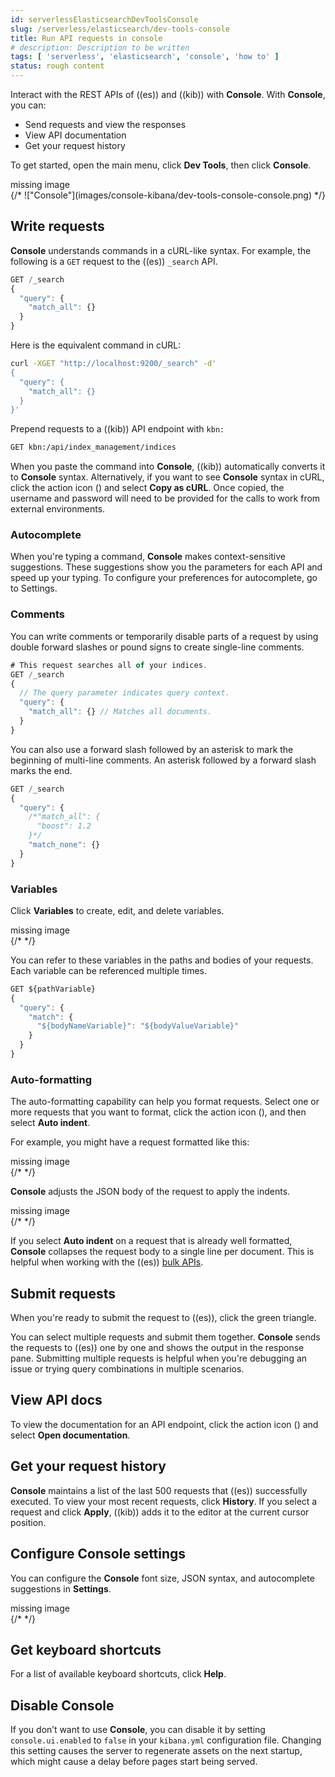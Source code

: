 ```yaml
---
id: serverlessElasticsearchDevToolsConsole
slug: /serverless/elasticsearch/dev-tools-console
title: Run API requests in console
# description: Description to be written
tags: [ 'serverless', 'elasticsearch', 'console', 'how to' ]
status: rough content
---
```



<RoughContent />

<div id="console-kibana"></div>

Interact with the REST APIs of ((es)) and ((kib)) with **Console**. With **Console**, you can:

* Send requests and view the responses
* View API documentation
* Get your request history

To get started, open the main menu, click **Dev Tools**, then click **Console**.

<div style={{ backgroundColor: "#F1F4FA", width: "100%", height: "250px", textAlign: "center", paddingTop: "110px", marginBottom: "20px" }}><DocIcon type="image" title="missing image"/> missing image</div>
{/* !["Console"](images/console-kibana/dev-tools-console-console.png) */}

<div id="console-api"></div>

## Write requests

**Console** understands commands in a cURL-like syntax.
For example, the following is a `GET` request to the ((es)) `_search` API.

```js
GET /_search
{
  "query": {
    "match_all": {}
  }
}
```

Here is the equivalent command in cURL:

```bash
curl -XGET "http://localhost:9200/_search" -d'
{
  "query": {
    "match_all": {}
  }
}'
```

Prepend requests to a ((kib)) API endpoint with `kbn:`

```bash
GET kbn:/api/index_management/indices
```

When you paste the command into **Console**, ((kib)) automatically converts it
to **Console** syntax.  Alternatively, if you want to see **Console** syntax in cURL,
click the action icon (<DocIcon type="wrench" title="Wrench" />) and select **Copy as cURL**.
Once copied, the username and password will need to be provided
for the calls to work from external environments.

<div id="console-autocomplete"></div>

### Autocomplete

When you're typing a command, **Console** makes context-sensitive suggestions.
These suggestions show you the parameters for each API and speed up your typing.
To configure your preferences for autocomplete, go to
<DocLink id="serverlessElasticsearchDevToolsConsole" section="configure-console-settings">Settings</DocLink>.

<div id="console-comments"></div>

### Comments

You can write comments or temporarily disable parts of a request by using double forward slashes
or pound signs to create single-line comments.

```js
# This request searches all of your indices.
GET /_search
{
  // The query parameter indicates query context.
  "query": {
    "match_all": {} // Matches all documents.
  }
}
```

You can also use a forward slash followed by an asterisk to mark the beginning of multi-line
comments. An asterisk followed by a forward slash marks the end.

```js
GET /_search
{
  "query": {
    /*"match_all": {
      "boost": 1.2
    }*/
    "match_none": {}
  }
}
```

<div id="console-variables"></div>

### Variables

Click **Variables** to create, edit, and delete variables.

<div style={{ backgroundColor: "#F1F4FA", width: "100%", height: "250px", textAlign: "center", paddingTop: "110px", marginBottom: "20px" }}><DocIcon type="image" title="missing image"/> missing image</div>
{/* <DocImage size="l" url="images/console-kibana/dev-tools-console-variables.png" alt="'Variables'" /> */}

You can refer to these variables in the paths and bodies of your requests.
Each variable can be referenced multiple times.

```js
GET ${pathVariable}
{
  "query": {
    "match": {
      "${bodyNameVariable}": "${bodyValueVariable}"
    }
  }
}
```

<div id="auto-formatting"></div>

### Auto-formatting

The auto-formatting
capability can help you format requests. Select one or more requests that you
want to format, click the action icon (<DocIcon type="wrench" title="Wrench" />),
and then select **Auto indent**.

For example, you might have a request formatted like this:

<div style={{ backgroundColor: "#F1F4FA", width: "100%", height: "250px", textAlign: "center", paddingTop: "110px", marginBottom: "20px" }}><DocIcon type="image" title="missing image"/> missing image</div>
{/* <DocImage size="xl" url="images/console-kibana/dev-tools-console-unformatted-request.png" alt="'Unformatted request'" /> */}

**Console** adjusts the JSON body of the request to apply the indents.

<div style={{ backgroundColor: "#F1F4FA", width: "100%", height: "250px", textAlign: "center", paddingTop: "110px", marginBottom: "20px" }}><DocIcon type="image" title="missing image"/> missing image</div>
{/* <DocImage size="xl" url="images/console-kibana/dev-tools-console-formatted-request.png" alt="'Formatted request'" /> */}

If you select **Auto indent** on a request that is already well formatted,
**Console** collapses the request body to a single line per document.
This is helpful when working with the ((es)) [bulk APIs](((ref))/docs-bulk.html).

<div id="console-request"></div>

## Submit requests

When you're ready to submit the request to ((es)), click the green triangle.

You can select multiple requests and submit them together.
**Console** sends the requests to ((es)) one by one and shows the output
in the response pane. Submitting multiple requests is helpful
when you're debugging an issue or trying query
combinations in multiple scenarios.

<div id="console-view-api"></div>

## View API docs

To view the documentation for an API endpoint, click
the action icon (<DocIcon type="wrench" title="Wrench" />) and select
**Open documentation**.

<div id="console-history"></div>

## Get your request history

**Console** maintains a list of the last 500 requests that ((es)) successfully executed.
To view your most recent requests, click **History**. If you select a request
and click **Apply**, ((kib)) adds it to the editor at the current cursor position.

<div id="configuring-console"></div>

## Configure Console settings

You can configure the **Console** font size, JSON syntax,
and autocomplete suggestions in **Settings**.

<div style={{ backgroundColor: "#F1F4FA", width: "100%", height: "250px", textAlign: "center", paddingTop: "110px", marginBottom: "20px" }}><DocIcon type="image" title="missing image"/> missing image</div>
{/* <DocImage size="l" url="images/console-kibana/dev-tools-console-console-settings.png" alt="'Console Settings'" /> */}

<div id="keyboard-shortcuts"></div>

## Get keyboard shortcuts

For a list of available keyboard
shortcuts, click **Help**.

<div id="console-settings"></div>

## Disable Console

If you don’t want to use **Console**, you can disable it by setting `console.ui.enabled`
to `false` in your `kibana.yml` configuration file. Changing this setting
causes the server to regenerate assets on the next startup,
which might cause a delay before pages start being served.
